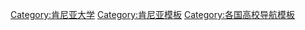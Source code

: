 {{Navbox
| name    = 肯尼亚大学
| title   = {{flagicon|Kenya}} [[肯尼亚大学]] 
| listclass = hlist
| state = {{{state|show}}}

| group1 = 公立大学
| list1 =
* [[丘卡大学]]
* [[Dedan Kimathi University of Technology]]
* [[埃格顿大学]]
* [[埃尔多雷特大学]]
* [[加里薩大學]]
* [[Jaramogi Oginga Odinga University of Science and Technology]]
* [[肯雅塔农业技术大学]]
* [[Laikipia University]]
* [[University of Kabianga]]
* [[卡拉蒂纳大学]]
* [[肯雅塔大学]]
* [[基西大学]]
* [[马赛马拉大学]]
* [[马塞诺大学]]
* [[Masinde Muliro University of Science and Technology]]
* [[梅鲁理工大学]]
* [[莫伊大学]]
* [[肯尼亚多媒体大学]]
* [[内罗毕大学]]
* [[Pwani University]]
* [[肯尼亚东南大学]]
* [[肯尼亚理工大学]]
* [[蒙巴萨理工大学]]

| group2 = 私立大学
| list2 =
* [[非洲复临大学]]
* [[非洲国际大学]]
* [[非洲拿撒勒大学]]
* [[东非天主教大学]] 
* [[Daystar University]]
* [[大湖基苏木大学]]
* [[Gretsa University]]
* [[Kabarak University]]
* [[KCA大学]]
* [[肯尼亚高地大学]]
* [[肯尼亚卫理会大学]]
* [[基里里女子科技大学]]
* [[肯尼亚山大学]]
* [[泛非天主教大学]]
* [[东非长老会大学]]
* [[里亚拉大学]]
* [[斯科特基督教大学]]
* [[斯特拉斯莫尔大学]]
* [[东非大学]]
* [[非洲美国国际大学]]
}}<noinclude>
{{collapsible option}}
[[Category:肯尼亚大学]]
[[Category:肯尼亚模板]]
[[Category:各国高校导航模板]]
</noinclude>